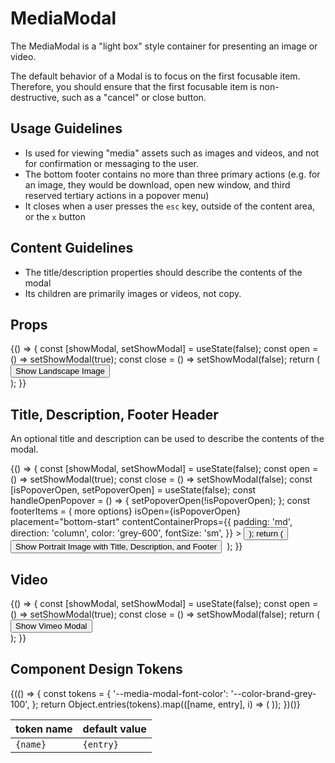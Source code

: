 
<Meta title="Components/MediaModal/Overview" component={MediaModal} />

# MediaModal

The MediaModal is a "light box" style container for presenting an image or video.

The default behavior of a Modal is to focus on the first focusable item.
Therefore, you should ensure that the first focusable item is non-destructive, such as a "cancel" or close button.

## Usage Guidelines

- Is used for viewing "media" assets such as images and videos, and not for confirmation or messaging to the user.
- The bottom footer contains no more than three primary actions (e.g. for an image, they would be download, open new window, and third reserved tertiary actions in a popover menu)
- It closes when a user presses the `esc` key, outside of the content area, or the `x` button

## Content Guidelines

- The title/description properties should describe the contents of the modal
- Its children are primarily images or videos, not copy.

## Props

<ArgsTable of={MediaModal} />

<Canvas>
  <Story name="Landscape Image">
    {() => {
      const [showModal, setShowModal] = useState(false);
      const open = () => setShowModal(true);
      const close = () => setShowModal(false);
      return (
        <div>
          <Button variant="light" onClick={open}>
            Show Landscape Image
          </Button>
          <MediaModal ariaLabel="leaves photo" isOpen={showModal} onDismiss={close}>
            <img src="images/wes-hicks-6rNitHsIU3c-unsplash.jpg" alt="" />
          </MediaModal>
        </div>
      );
    }}
  </Story>
</Canvas>

## Title, Description, Footer Header

An optional title and description can be used to describe the contents of the modal.

<Canvas>
  <Story name="Portrait Image with Title, Description, and Footer">
    {() => {
      const [showModal, setShowModal] = useState(false);
      const open = () => setShowModal(true);
      const close = () => setShowModal(false);
      const [isPopoverOpen, setPopoverOpen] = useState(false);
      const handleOpenPopover = () => {
        setPopoverOpen(!isPopoverOpen);
      };
      const footerItems = (
        <Box direction="row" childGap="lg" fontSize="lg">
          <Box as="a" color="white" href="/images/wes-hicks-6rNitHsIU3c-unsplash.jpg" download>
            <Icon name="download" />
          </Box>
          <Box
            as="a"
            color="white"
            href="/images/wes-hicks-6rNitHsIU3c-unsplash.jpg"
            target="_blank"
          >
            <Icon name="launch-app" />
          </Box>
          <Popover
            content={<>more options</>}
            isOpen={isPopoverOpen}
            placement="bottom-start"
            contentContainerProps={{
              padding: 'md',
              direction: 'column',
              color: 'grey-600',
              fontSize: 'sm',
            }}
          >
            <Button isNaked iconPrefix="dots" onClick={handleOpenPopover} />
          </Popover>
        </Box>
      );
      return (
        <div>
          <Button variant="light" onClick={open}>
            Show Portrait Image with Title, Description, and Footer
          </Button>
          <MediaModal
            title="clement-duguerre-HP0En6B1Db8-unsplash.jpg"
            description="Site Survey - Roof"
            isOpen={showModal}
            onDismiss={close}
            footerContent={footerItems}
          >
            <img
              src="images/clement-duguerre-HP0En6B1Db8-unsplash.jpg"
              alt=""
              style={{
                objectFit: 'contain',
                height: 'calc(100vh - var(--size-height-2xl))',
                width: 'auto',
              }}
            />
          </MediaModal>
        </div>
      );
    }}
  </Story>
</Canvas>

## Video

<Canvas>
  <Story name="Vimeo Video">
    {() => {
      const [showModal, setShowModal] = useState(false);
      const open = () => setShowModal(true);
      const close = () => setShowModal(false);
      return (
        <div>
          <Button variant="light" onClick={open}>
            Show Vimeo Modal
          </Button>
          <MediaModal ariaLabel="vimeo video" isOpen={showModal} onDismiss={close}>
            <Box display="block" width="90vw" maxWidth="5xl">
              <Vimeo vimeoId="595469877" />
            </Box>
          </MediaModal>
        </div>
      );
    }}
  </Story>
</Canvas>

## Component Design Tokens

<table>
  <thead>
    <tr>
      <th>token name</th>
      <th>default value</th>
    </tr>
  </thead>
  <tbody>
    {(() => {
      const tokens = {
        '--media-modal-font-color': '--color-brand-grey-100',
      };
      return Object.entries(tokens).map(([name, entry], i) => (
        <tr key={i}>
          <td>
            <code>{name}</code>
          </td>
          <td>
            <code>{entry}</code>
          </td>
        </tr>
      ));
    })()}

  </tbody>
</table>
